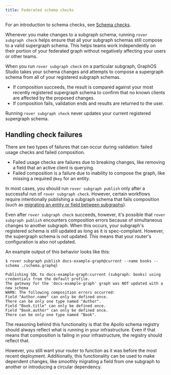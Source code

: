 ```yaml
---
title: Federated schema checks
---
```


<Tip>

For an introduction to schema checks, see [Schema checks](/graphos/delivery/schema-checks/).

</Tip>

Whenever you make changes to a subgraph schema, running `rover subgraph check` helps ensure that all your subgraph schemas still compose to a valid supergraph schema. This helps teams work independently on their portion of your federated graph without negatively affecting your users or other teams.

When you run `rover subgraph check` on a particular subgraph, GraphOS Studio takes your schema changes and attempts to compose a supergraph schema from all of your registered subgraph schemas.

- If composition succeeds, the result is compared against your most recently registered supergraph schema to confirm that no known clients are affected by the proposed changes.
- If composition fails, validation ends and results are returned to the user.

<Note>

Running `rover subgraph check` never updates your current registered supergraph schema.

</Note>

## Handling check failures

There are two types of failures that can occur during validation: failed usage checks and failed composition.

- Failed usage checks are failures due to breaking changes, like removing a field that an active client is querying.
- Failed composition is a failure due to inability to compose the graph, like missing a required `@key` for an entity.

In most cases, you should run `rover subgraph publish` only after a successful run of `rover subgraph check`. However, certain workflows require intentionally publishing a subgraph schema that fails composition (such as [migrating an entity or field between subgraphs](../entities-advanced/#migrating-entities-and-fields)).

Even after `rover subgraph check` succeeds, however, it's possible that `rover subgraph publish` encounters composition errors because of simultaneous changes to another subgraph. When this occurs, your subgraph's registered schema is still updated as long as it is spec-compliant. However, the supergraph schema is not updated. This means that your router's configuration is also not updated.

An example output of this behavior looks like this:

```
$ rover subgraph publish docs-example-graph@current --name books --schema ./schema.graphql

Publishing SDL to docs-example-graph:current (subgraph: books) using credentials from the default profile.
The gateway for the 'docs-example-graph' graph was NOT updated with a new schema
WARN: The following composition errors occurred:
Field "Author.name" can only be defined once.
There can be only one type named "Author".
Field "Book.title" can only be defined once.
Field "Book.author" can only be defined once.
There can be only one type named "Book".
```

The reasoning behind this functionality is that the Apollo schema registry should always reflect what is running in your infrastructure. Even if that means that composition is failing in your infrastructure, the registry should reflect that.

However, you still want your router to function as it was before the most recent deployment. Additionally, this functionality can be used to make dependent changes, like smoothly migrating a field from one subgraph to another or introducing a circular dependency.
